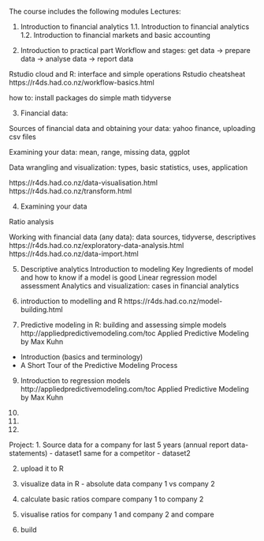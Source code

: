 The course includes the following modules
Lectures:


1. Introduction to financial analytics
1.1. Introduction to financial analytics
1.2. Introduction to financial markets and basic accounting

2. Introduction to practical part
Workflow and stages: get data -> prepare data -> analyse data -> report data

Rstudio cloud and R: interface and simple operations 
Rstudio cheatsheat
https://r4ds.had.co.nz/workflow-basics.html

how to:
install packages
do simple math
tidyverse

3. Financial data:

Sources of financial data and obtaining your data: yahoo finance, uploading csv files

Examining your data: mean, range, missing data, ggplot

Data wrangling and visualization: types, basic statistics, uses, application

https://r4ds.had.co.nz/data-visualisation.html
https://r4ds.had.co.nz/transform.html


4. Examining your data

Ratio analysis

Working with financial data (any data): data sources, tidyverse, descriptives
https://r4ds.had.co.nz/exploratory-data-analysis.html
https://r4ds.had.co.nz/data-import.html


5. Descriptive analytics
Introduction to modeling
Key Ingredients of model and how to know if a model is good
Linear regression
model assessment
Analytics and visualization: cases in financial analytics 


7. introduction to modelling and R
https://r4ds.had.co.nz/model-building.html

8. Predictive modeling in R: building and assessing simple models
http://appliedpredictivemodeling.com/toc Applied Predictive Modeling by Max Kuhn

- Introduction (basics and terminology)
- A Short Tour of the Predictive Modeling Process


9. Introduction to regression models
http://appliedpredictivemodeling.com/toc Applied Predictive Modeling by Max Kuhn




10.
11.
12.


Project:
1. Source data for a company for last 5 years (annual report data- statements) - dataset1
same for a competitor - dataset2


2. upload it to R

3. visualize data in R - absolute data 
company 1 vs company 2

4. calculate basic ratios
compare company 1 to company 2

5. visualise ratios for company 1 and company 2 and compare

6. build
